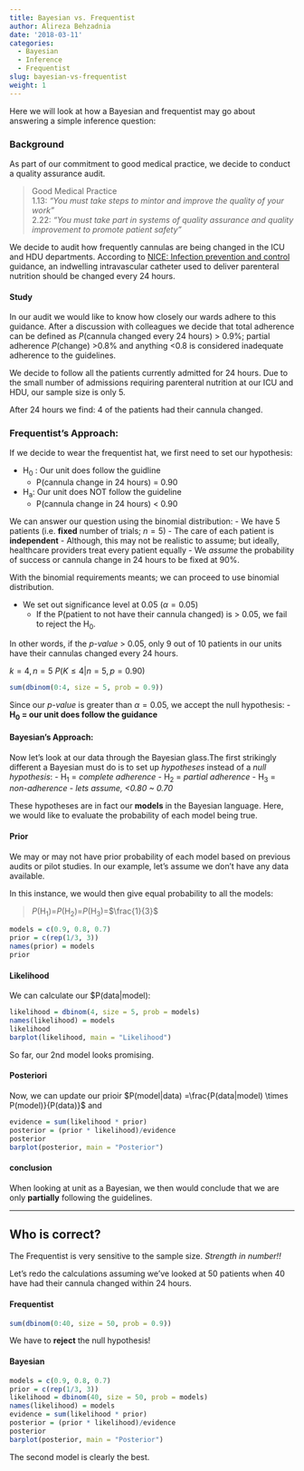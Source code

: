 ```yaml
---
title: Bayesian vs. Frequentist
author: Alireza Behzadnia
date: '2018-03-11'
categories:
  - Bayesian
  - Inference
  - Frequentist
slug: bayesian-vs-frequentist
weight: 1
---
```


Here we will look at how a Bayesian and frequentist may go about answering a simple inference question:

### Background
As part of our commitment to good medical practice, we decide to conduct a quality assurance audit.

> Good Medical Practice  
> \S 1.13: *"You must take steps to mintor and improve the quality of your work"*  
> \S 2.22: *"You must take part in systems of quality assurance and quality improvement to promote patient safety"*

We decide to audit how frequently cannulas are being changed in the ICU and HDU departments. According to [NICE: Infection prevention and control](https://www.nice.org.uk/guidance/qs61/chapter/quality-statement-5-vascular-access-devices) guidance, an indwelling intravascular catheter used to deliver parenteral nutrition should be changed every 24 hours.

#### Study

In our audit we would like to know how closely our wards adhere to this guidance. After a discussion with colleagues we decide that total adherence can be defined as *P*(cannula changed every 24 hours) > 0.9%; partial adherence *P*(change) >0.8% and anything <0.8 is considered inadequate adherence to the guidelines.

We decide to follow all the patients currently admitted for 24 hours. Due to the small number of admissions requiring parenteral nutrition at our ICU and HDU, our sample size is only 5.

After 24 hours we find: 4 of the patients had their cannula changed.


### Frequentist's Approach:

If we decide to wear the frequentist hat, we first need to set our hypothesis:  

- H~0~ : Our unit does follow the guidline
    - P(cannula change in 24 hours) = 0.90  
- H~a~: Our unit does NOT follow the guideline
    - P(cannula change in 24 hours) < 0.90

We can answer our question using the binomial distribution: 
- We have 5 patients (i.e. **fixed** number of trials; $n=5$)
- The care of each patient is **independent**
    - Although, this may not be realistic to assume; but ideally, healthcare providers treat every patient equally
- We *assume* the probability of success or cannula change in 24 hours to be fixed at 90%.
  
With the binomial requirements meants; we can proceed to use binomial distribution.

- We set out significance level at 0.05 ($\alpha = 0.05$)
    - If the P(patient to not have their cannula changed) is > 0.05, we fail to reject the H~0~.

In other words, if the *p-value* > 0.05, only 9 out of 10 patients in our units have their cannulas changed every 24 hours.

$k = 4, n = 5$
$P(K \leq 4| n=5, p = 0.90)$
```r
sum(dbinom(0:4, size = 5, prob = 0.9))
```

Since our *p-value* is greater than $\alpha = 0.05$, we accept the null hypothesis:
  - **H~0~ = our unit does follow the guidance**

#### Bayesian's Approach:
Now let's look at our data through the Bayesian glass.The first strikingly different a Bayesian must do is to set up *hypotheses* instead of a *null hypothesis*:
  - H~1~ = *complete adherence*
  - H~2~ = *partial adherence*
  - H~3~ = *non-adherence*
    - *lets assume, <0.80 ~ 0.70*
  
These hypotheses are in fact our **models** in the Bayesian language. Here, we would like to evaluate the probability of each model being true.

#### Prior
We may or may not have prior probability of each model based on previous audits or pilot studies. In our example, let's assume we don't have any data available. 

In this instance, we would then give equal probability to all the models:

> *P*(H~1~)=*P*(H~2~)=*P*(H~3~)=$\frac{1}{3}$ 

```r
models = c(0.9, 0.8, 0.7)
prior = c(rep(1/3, 3))
names(prior) = models
prior
```

#### Likelihood
We can calculate our $P(data|model):
```r
likelihood = dbinom(4, size = 5, prob = models)
names(likelihood) = models
likelihood
barplot(likelihood, main = "Likelihood")

```
So far, our 2nd model looks promising.

#### Posteriori
Now, we can update our prioir $P(model|data) =\frac{P(data|model) \times P(model)}{P(data)}$ and 

```r
evidence = sum(likelihood * prior)
posterior = (prior * likelihood)/evidence
posterior
barplot(posterior, main = "Posterior")

```

#### conclusion
When looking at unit as a Bayesian, we then would conclude that we are only **partially** following the guidelines.

****

## Who is correct?
The Frequentist is very sensitive to the sample size. *Strength in number!!* 

Let's redo the calculations assuming we've looked at 50 patients when 40 have had their cannula changed within 24 hours.

#### Frequentist
```r
sum(dbinom(0:40, size = 50, prob = 0.9))
```
We have to **reject** the null hypothesis!

#### Bayesian
```r
models = c(0.9, 0.8, 0.7)
prior = c(rep(1/3, 3))
likelihood = dbinom(40, size = 50, prob = models)
names(likelihood) = models
evidence = sum(likelihood * prior)
posterior = (prior * likelihood)/evidence
posterior
barplot(posterior, main = "Posterior")
```

The second model is clearly the best.